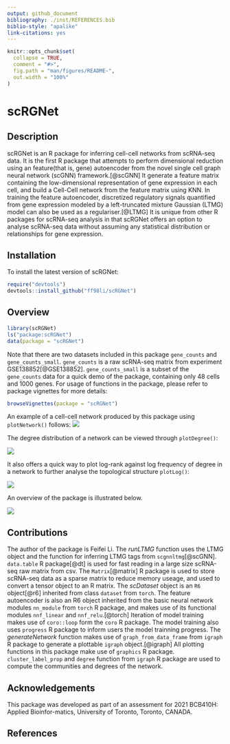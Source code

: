 ```yaml
---
output: github_document
bibliography: ./inst/REFERENCES.bib
biblio-style: "apalike"
link-citations: yes
---
```


<!-- README.md is generated from README.Rmd. Please edit that file -->

```r
knitr::opts_chunk$set(
  collapse = TRUE,
  comment = "#>",
  fig.path = "man/figures/README-",
  out.width = "100%"
)
```

# scRGNet

## Description
<!-- badges: start -->
<!-- badges: end -->

scRGNet is an R package for inferring cell-cell networks from scRNA-seq data.
It is the first R package that attempts to perform dimensional reduction using an feature(that is, gene) autoencoder from the novel single cell graph neural network (scGNN) framework.[@scGNN] It generate a feature matrix containing the low-dimensional representation of gene expression in each cell, and build a Cell-Cell network from the feature matrix using KNN. In training the feature autoencoder, discretized regulatory signals quantified from gene expression modeled by a left-truncated mixture Gaussian (LTMG) model can also be used as a regulariser.[@LTMG] It is unique from other R packages for scRNA-seq analysis in that scRGNet offers an option to analyse scRNA-seq data without assuming any statistical distribution or relationships for gene expression.

## Installation

To install the latest version of scRGNet:

``` r
require("devtools")
devtools::install_github("ff98li/scRGNet")
```

## Overview

```r
library(scRGNet)
ls("package:scRGNet")
data(package = "scRGNet")
```

Note that there are two datasets included in this package `gene_counts` and `gene_counts_small`. `gene_counts` is a raw scRNA-seq matrix from experiment GSE138852[@GSE138852]. `gene_counts_small` is a subset of the `gene_counts` data for a quick demo of the package, containing only 48 cells and 1000 genes. For usage of functions in the package, please refer to package vignettes for more details:

```r
browseVignettes(package = "scRGNet")
```

An example of a cell-cell network produced by this package using `plotNetwork()` follows:
![](./inst/extdata/batch_5_epoch_100_loss_21910_ltmg_k24.png)

The degree distribution of a network can be viewed through `plotDegree()`:

![](./inst/extdata/dist.png)

It also offers a quick way to plot log-rank against log frequency of degree in a network to further analyse the topological structure `plotLog()`:

![](./inst/extdata/log.png)

An overview of the package is illustrated below.

![](./inst/extdata/structure.png)

## Contributions

The author of the package is Feifei Li. The *runLTMG* function uses the LTMG object and the function for inferring LTMG tags from `scgnnltmg`[@scGNN]. `data.table` R package[@dt] is used for fast reading in a large size scRNA-seq raw matrix from csv. The `Matrix`[@matrix] R package is used to store scRNA-seq data as a sparse matrix to reduce memory useage, and used to convert a tensor object to an R matrix. The *scDataset* object is an `R6` object[@r6] inherited from class `dataset` from `torch`. The feature autoencoder is also an R6 object inherited from the basic neural network modules `nn_module` from `torch` R package, and makes use of its functional modules `nnf_linear` and `nnf_relu`.[@torch] Iteration of model training makes use of `coro::loop` form the `coro` R package. The model training also uses `progress` R package to inform users the model trainning progress. The *generateNetwork* function makes use of `graph_from_data_frame` from `igraph` R package to generate a plottable `igraph` object.[@igraph] All plotting functions in this package make use of `graphics` R package. `cluster_label_prop` and `degree` function from `igraph` R package are used to compute the communities and degrees of the network.

## Acknowledgements

This  package  was  developed  as  part  of  an  assessment  for  2021  BCB410H:  Applied  Bioinfor-matics, University of Toronto, Toronto, CANADA.

## References
